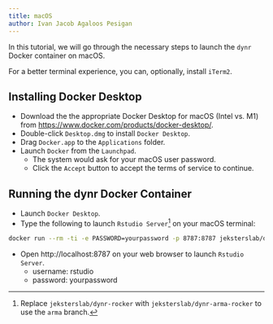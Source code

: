 ```yaml
---
title: macOS
author: Ivan Jacob Agaloos Pesigan
---
```


In this tutorial, we will go through the necessary steps to launch the `dynr` Docker container on macOS.

::: callout-note
For a better terminal experience, you can, optionally, install `iTerm2`.  
:::

## Installing Docker Desktop

-  Download the the appropriate Docker Desktop for macOS (Intel vs. M1) from [https://www.docker.com/products/docker-desktop/](https://www.docker.com/products/docker-desktop/).
-  Double-click `Desktop.dmg` to install `Docker Desktop`.
-  Drag `Docker.app` to the `Applications` folder.
-  Launch `Docker` from the `Launchpad`.
    -  The system would ask for your macOS user password.
    -  Click the `Accept` button to accept the terms of service to continue.

## Running the dynr Docker Container

-  Launch `Docker Desktop`.
-  Type the following to launch `Rstudio Server`[^dynr-rocker-win10-2] on your macOS terminal:

[^dynr-rocker-win10-2]: Replace `jeksterslab/dynr-rocker` with `jeksterslab/dynr-arma-rocker` to use the `arma` branch.

```bash
docker run --rm -ti -e PASSWORD=yourpassword -p 8787:8787 jeksterslab/dynr-rocker
```

-  Open http://localhost:8787 on your web browser to launch `Rstudio Server`.
    -  username: rstudio
    -  password: yourpassword
